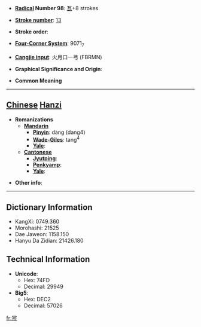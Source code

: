 * '''[[Wiktionary:Chinese radical index| Radical]] Number 98''': [[Wiktionary:Chinese radical index 瓦|瓦]]+8 strokes

* '''[[Wiktionary:Chinese total strokes index|Stroke number]]''': [[Wiktionary:Chinese total strokes index 13|13]]

* '''Stroke order''': 

* '''[[Wiktionary:Chinese four corner index|Four-Corner System]]''': 9071<sub>7</sub>

* '''[[Wiktionary:Chinese Cangjie index|Cangjie input]]''': 火月口一弓 (FBRMN)

* '''Graphical Significance and Origin''': 

* '''Common Meaning'''

----

== [[Chinese]] [[Hanzi]] ==

* '''Romanizations'''
** '''[[Mandarin]]'''
*** '''[[Pinyin]]''': dàng (dang4)
*** '''[[Wade-Giles]]''': tang<sup>4</sup>
*** '''[[Yale]]''': 
** '''[[Cantonese]]'''
*** '''[[Jyutping]]''':
*** '''[[Penkyamp]]''': 
*** '''[[Yale]]''': 

* '''Other info''': 

----

== Dictionary Information ==

* KangXi: 0749.360
* Morohashi: 21525
* Dae Jaweon: 1158.150
* Hanyu Da Zidian: 21426.180

== Technical Information ==

* '''Unicode''':
** Hex: 74FD
** Decimal: 29949
* '''Big5''':
** Hex: DEC2
** Decimal: 57026

[[fr:瓽]]
